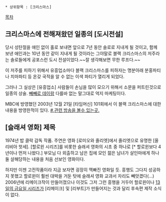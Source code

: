  * 상위항목 : [크리스마스]

[[목차]]
== 크리스마스에 전해져왔던 일종의 [도시전설] ==
당시 성탄절을 애인 없이 홀로 보내면 앞으로 7년 동안 솔로로 지내게 될 것이고, 함께 보낸 애인과는 10년 동안 같이 지내게 될 것이라는 그야말로 블랙 크리스마스의 저주라는 솔로들에게 공포스런 도시 전설이었다.~~잘 생각해보면 무한 루프다.~~

이 저주를 피하기 위해서 유흥업소마다 블랙 크리스마스를 피하자는 명분아래 분홍파티나 치마파티 등 온갖 국적을 알 수 없는 이색 파티가 열리게 되었다.

그러나 그 실상은 [유흥업소] 사람들이 손님을 많이 모으기 위해서 소문을 퍼트린것으로 일종의 상술. [[빼빼로 데이]]랑 다를바 없는 말그대로 억지 마케팅이다.

MBC에 방영했던 2003년 12월 21일 [타임머신] 101회에서 이 블랙 크리스마스에 대한 내용을 방영한적이 있다. [http://www.imbc.com/broad/tv/culture/timemachine/1375036_2666.html #],[http://www.imbc.com/broad/tv/culture/timemachine/timemachine_vod/index,1,list1,4.html 관련 방송을 볼수 있는곳.]


== [슬래셔 영화] 제목 ==
1974년 밥 클락 감독 작품. 주연은 영화 [로미오와 줄리엣]에서 줄리엣으로 유명한 [올리비아 핫세]. [할로윈 시리즈]를 비롯한 슬래셔 영화의 시초 중 하나로 [* 할로윈보다 4년이나 먼저 나왔다.] 부모님 다 외출하고 남은 집에 모인 젊은 남녀가 살인마에게 하나둘 살해당하는 내용을 처음 선보인 영화이다. 

하지만 이젠 고전작품이라 지금 보자면 굉장히 맥빠진 영화일 듯. 흥행도 그다지 성공하지 못했고 할로윈이 훨씬 대박을 거둔 탓에 슬래셔 영화 교과서 자리도 빼앗겼다(...) 2006년에 리메이크작이 만들어졌으나 이것도 그저 그런 흥행을 거두어 할로윈이나 [[13일의 금요일 시리즈]]가 [리메이크] 및 [리부트]가 만들어지는 것과 달리 후속편 제작 소식이 없다.

